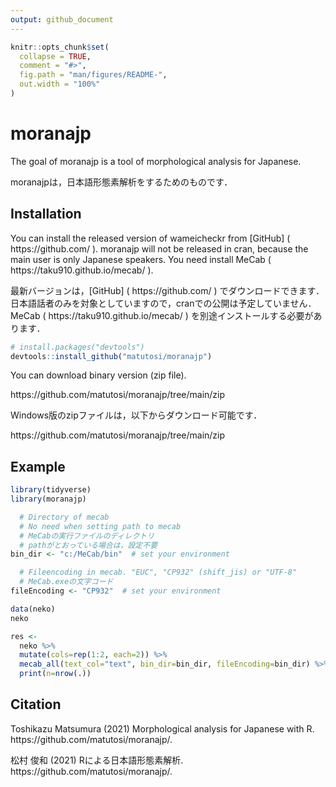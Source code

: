 ```yaml
---
output: github_document
---
```


```r
knitr::opts_chunk$set(
  collapse = TRUE,
  comment = "#>",
  fig.path = "man/figures/README-",
  out.width = "100%"
)
```

# moranajp

The goal of moranajp is a tool of morphological analysis for Japanese. 

moranajpは，日本語形態素解析をするためのものです．


## Installation

You can install the released version of wameicheckr from [GitHub] ( https://github.com/ ). 
moranajp will not be released in cran, because the main user is only Japanese speakers. 
You need install MeCab ( https://taku910.github.io/mecab/ ). 

最新バージョンは，[GitHub] ( https://github.com/ ) でダウンロードできます．
日本語話者のみを対象としていますので，cranでの公開は予定していません．
MeCab ( https://taku910.github.io/mecab/ ) を別途インストールする必要があります．

``` r
# install.packages("devtools")
devtools::install_github("matutosi/moranajp")
```

You can download binary version (zip file). 

https://github.com/matutosi/moranajp/tree/main/zip

Windows版のzipファイルは，以下からダウンロード可能です．

https://github.com/matutosi/moranajp/tree/main/zip



## Example

``` r
library(tidyverse)
library(moranajp)

  # Directory of mecab
  # No need when setting path to mecab
  # MeCabの実行ファイルのディレクトリ
  # pathがとおっている場合は，設定不要
bin_dir <- "c:/MeCab/bin"  # set your environment

  # Fileencoding in mecab. "EUC", "CP932" (shift_jis) or "UTF-8"
  # MeCab.exeの文字コード
fileEncoding <- "CP932"  # set your environment

data(neko)
neko

res <- 
  neko %>%
  mutate(cols=rep(1:2, each=2)) %>%
  mecab_all(text_col="text", bin_dir=bin_dir, fileEncoding=bin_dir) %>%
  print(n=nrow(.))
```


## Citation

Toshikazu Matsumura (2021) Morphological analysis for Japanese with R. https://github.com/matutosi/moranajp/.

松村 俊和 (2021) Rによる日本語形態素解析. https://github.com/matutosi/moranajp/.
